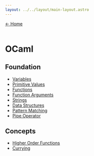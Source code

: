```yaml
---
layout: ../../layout/main-layout.astro
---
```

<a href="/">← Home </a> <br /> <br />

# OCaml

## Foundation

- [Variables](./ocaml/variables)
- [Primitive Values](./ocaml/primitive-values)
- [Functions](./ocaml/functions)
- [Function Arguments](./ocaml/function-arguments)
- [Strings](./ocaml/strings)
- [Data Structures](./ocaml/data-structures)
- [Pattern Matching](./ocaml/pattern-matching)
- [Pipe Operator](./ocaml/pipe-operator)

## Concepts
- [Higher Order Functions](./ocaml/higher-order-functions)
- [Currying](./ocaml/currying)



